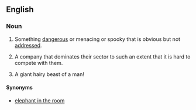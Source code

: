 ==English==

===Noun===
{{en-noun|pl=800-pound gorillas}}

# {{idiom}} Something [[dangerous]] or menacing or spooky that is obvious but not [[address]]ed.
# {{idiom}} A company that dominates their sector to such an extent that it is hard to compete with them.
# {{idiom}} A giant hairy beast of a man!

====Synonyms====
* [[elephant in the room]]